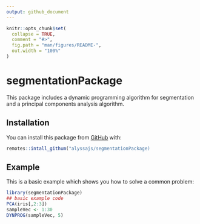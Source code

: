 ```yaml
---
output: github_document
---
```


<!-- README.md is generated from README.Rmd. Please edit that file -->

```r
knitr::opts_chunk$set(
  collapse = TRUE,
  comment = "#>",
  fig.path = "man/figures/README-",
  out.width = "100%"
)
```

# segmentationPackage

<!-- badges: start -->
<!-- badges: end -->

This package includes a dynamic programming algorithm for segmentation
and a principal components analysis algorithm.

## Installation

You can install this package from [GitHub](https://github.com/alyssajs/segmentationPackage) with:

``` r
remotes::intall_githum("alyssajs/segmentationPackage)
```
## Example

This is a basic example which shows you how to solve a common problem:

```r
library(segmentationPackage)
## basic example code
PCA(iris[,2:3])
sampleVec <- 1:30
DYNPROG(sampleVec, 5)
```

